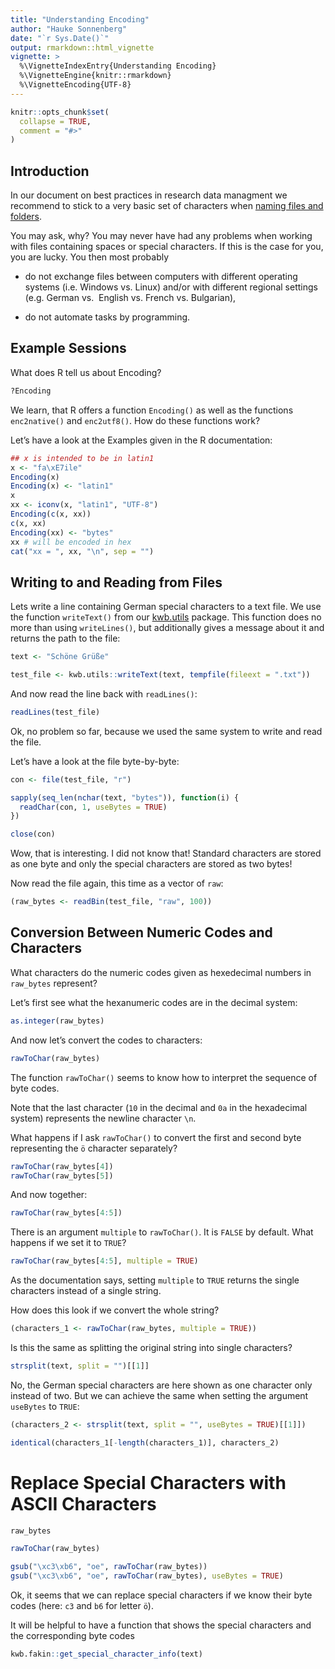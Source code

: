 ```yaml
---
title: "Understanding Encoding"
author: "Hauke Sonnenberg"
date: "`r Sys.Date()`"
output: rmarkdown::html_vignette
vignette: >
  %\VignetteIndexEntry{Understanding Encoding}
  %\VignetteEngine{knitr::rmarkdown}
  %\VignetteEncoding{UTF-8}
---
```


```r
knitr::opts_chunk$set(
  collapse = TRUE,
  comment = "#>"
)
```

## Introduction

In our document on best practices in research data managment we recommend to 
stick to a very basic set of characters when [naming files and folders](https://kwb-r.github.io/fakin.doc/best-practices.html#data-storage-naming).

You may ask, why? You may never have had any problems when working with files
containing spaces or special characters. If this is the case for you, you are
lucky. You then most probably 

- do not exchange files between computers with different operating systems (i.e.
Windows vs. Linux) and/or with different regional settings (e.g. German vs. 
English vs. French vs. Bulgarian),

- do not automate tasks by programming.

## Example Sessions

What does R tell us about Encoding?

```r
?Encoding
```

We learn, that R offers a function `Encoding()` as well as the functions
`enc2native()` and `enc2utf8()`. How do these functions work?

Let's have a look at the Examples given in the R documentation:

```r
## x is intended to be in latin1
x <- "fa\xE7ile"
Encoding(x)
Encoding(x) <- "latin1"
x
xx <- iconv(x, "latin1", "UTF-8")
Encoding(c(x, xx))
c(x, xx)
Encoding(xx) <- "bytes"
xx # will be encoded in hex
cat("xx = ", xx, "\n", sep = "")
```

## Writing to and Reading from Files

Lets write a line containing German special characters to a text file. We use
the function `writeText()` from our 
[kwb.utils](https://github.com/kwb-r/kwb.utils)
package. This function does no more than using `writeLines()`, but additionally 
gives a message about it and returns the path to the file:

```r
text <- "Schöne Grüße"

test_file <- kwb.utils::writeText(text, tempfile(fileext = ".txt"))
```

And now read the line back with `readLines()`:

```r
readLines(test_file)
```

Ok, no problem so far, because we used the same system to write and read the
file. 

Let's have a look at the file byte-by-byte:

```r
con <- file(test_file, "r")

sapply(seq_len(nchar(text, "bytes")), function(i) {
  readChar(con, 1, useBytes = TRUE)
})

close(con)
```

Wow, that is interesting. I did not know that! Standard characters are stored
as one byte and only the special characters are stored as two bytes!

Now read the file again, this time as a vector of `raw`:

```r
(raw_bytes <- readBin(test_file, "raw", 100))
```

## Conversion Between Numeric Codes and Characters

What characters do the numeric codes given as hexedecimal numbers in `raw_bytes`
represent?

Let's first see what the hexanumeric codes are in the decimal system:

```r
as.integer(raw_bytes)
```

And now let's convert the codes to characters:

```r
rawToChar(raw_bytes)
```

The function `rawToChar()` seems to know how to interpret the sequence of byte
codes. 

Note that the last character (`10` in the decimal and `0a` in the hexadecimal
system) represents the newline character `\n`. 

What happens if I ask `rawToChar()` to convert the first and second byte
representing the `ö` character separately?

```r
rawToChar(raw_bytes[4])
rawToChar(raw_bytes[5])
```
And now together:

```r
rawToChar(raw_bytes[4:5])
```
There is an argument `multiple` to `rawToChar()`. It is `FALSE` by default.
What happens if we set it to `TRUE`?

```r
rawToChar(raw_bytes[4:5], multiple = TRUE)
```

As the documentation says, setting `multiple` to `TRUE` returns the single
characters instead of a single string.

How does this look if we convert the whole string?

```r
(characters_1 <- rawToChar(raw_bytes, multiple = TRUE))
```

Is this the same as splitting the original string into single characters?

```r
strsplit(text, split = "")[[1]]
```

No, the German special characters are here shown as one character only instead
of two. But we can achieve the same when setting the argument `useBytes` to
`TRUE`:

```r
(characters_2 <- strsplit(text, split = "", useBytes = TRUE)[[1]])

identical(characters_1[-length(characters_1)], characters_2)
```

# Replace Special Characters with ASCII Characters

```r
raw_bytes

rawToChar(raw_bytes)

gsub("\xc3\xb6", "oe", rawToChar(raw_bytes))
gsub("\xc3\xb6", "oe", rawToChar(raw_bytes), useBytes = TRUE)
```

Ok, it seems that we can replace special characters if we know their byte codes
(here: `c3` and `b6` for letter `ö`).

It will be helpful to have a function that shows the special characters and the
corresponding byte codes

```r
kwb.fakin::get_special_character_info(text)
```

